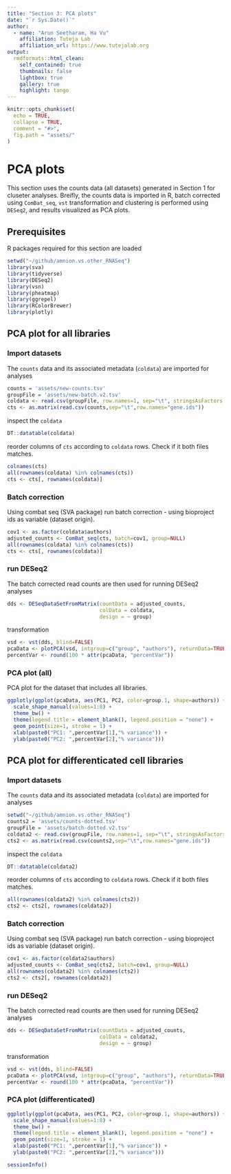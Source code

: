 ---
title: "Section 3: PCA plots"
date: "`r Sys.Date()`"
author:
  - name: "Arun Seetharam, Ha Vu"
    affiliation: Tuteja Lab
    affiliation_url: https://www.tutejalab.org
output:
  rmdformats::html_clean:
    self_contained: true
    thumbnails: false
    lightbox: true
    gallery: true
    highlight: tango
---

```{r setup, include=FALSE}

knitr::opts_chunk$set(
  echo = TRUE,
  collapse = TRUE,
  comment = "#>",
  fig.path = "assets/"
)
```

# PCA plots

This section uses the counts data (all datasets) generated in Section 1 for cluseter analyses. Breifly, the counts data is imported in R, batch corrected using `ComBat_seq`, `vst` transformation and clustering is performed using `DESeq2`, and results visualized as PCA plots.

## Prerequisites

R packages required for this section are loaded

```{r, warnings=TRUE, message=FALSE}
setwd("~/github/amnion.vs.other_RNASeq")
library(sva)
library(tidyverse)
library(DESeq2)
library(vsn)
library(pheatmap)
library(ggrepel)
library(RColorBrewer)
library(plotly)
```

## PCA plot for all libraries

### Import datasets

The `counts` data and its associated metadata (`coldata`) are imported for analyses

```{r dataset, warnings=TRUE, message=FALSE}
counts = 'assets/new-counts.tsv'
groupFile = 'assets/new-batch.v2.tsv'
coldata <- read.csv(groupFile, row.names=1, sep="\t", stringsAsFactors = TRUE)
cts <- as.matrix(read.csv(counts,sep="\t",row.names="gene.ids"))
```

inspect the `coldata`

```{r coldata}
DT::datatable(coldata)
```

reorder columns of `cts` according to `coldata` rows. Check if it both files matches.

```{r order, warnings=TRUE, message=FALSE}
colnames(cts)
all(rownames(coldata) %in% colnames(cts))
cts <- cts[, rownames(coldata)]
```

### Batch correction

Using combat seq (SVA package) run batch correction - using bioproject ids as variable (dataset origin).

```{r batchcorrect, warnings=TRUE, message=TRUE}
cov1 <- as.factor(coldata$authors)
adjusted_counts <- ComBat_seq(cts, batch=cov1, group=NULL)
all(rownames(coldata) %in% colnames(cts))
cts <- cts[, rownames(coldata)]
```

### run DESeq2

The batch corrected read counts are then used for running DESeq2 analyses

```{r deseq2, warnings=TRUE, message=FALSE}
dds <- DESeqDataSetFromMatrix(countData = adjusted_counts,
                              colData = coldata,
                              design = ~ group)
```
transformation

```{r vst, warnings=TRUE, message=FALSE}
vsd <- vst(dds, blind=FALSE)
pcaData <- plotPCA(vsd, intgroup=c("group", "authors"), returnData=TRUE)
percentVar <- round(100 * attr(pcaData, "percentVar"))
```

### PCA plot (all)

PCA plot for the dataset that includes all libraries.

```{r pcaplot, fig.cap="Fig 3.1: PCA plots (all samples)", fig.width=8, fig.height=8}
ggplotly(ggplot(pcaData, aes(PC1, PC2, color=group.1, shape=authors)) +
  scale_shape_manual(values=1:8) + 
  theme_bw() +
  theme(legend.title = element_blank(), legend.position = "none") +
  geom_point(size=1, stroke = 1) +
  xlab(paste0("PC1: ",percentVar[1],"% variance")) +
  ylab(paste0("PC2: ",percentVar[2],"% variance")))
```

## PCA plot for differenticated cell libraries

### Import datasets

The `counts` data and its associated metadata (`coldata`) are imported for analyses

```{r import2, warnings=TRUE, message=FALSE}
setwd("~/github/amnion.vs.other_RNASeq")
counts2 = 'assets/counts-dotted.tsv'
groupFile = 'assets/batch-dotted.v2.tsv'
coldata2 <- read.csv(groupFile, row.names=1, sep="\t", stringsAsFactors = TRUE)
cts2 <- as.matrix(read.csv(counts2,sep="\t",row.names="gene.ids"))
```

inspect the `coldata`

```{r coldata2}
DT::datatable(coldata2)
```


reorder columns of `cts` according to `coldata` rows. Check if it both files matches.
```{r order2}
all(rownames(coldata2) %in% colnames(cts2))
cts2 <- cts2[, rownames(coldata2)]
```

### Batch correction

Using combat seq (SVA package) run batch correction - using bioproject ids as variable (dataset origin).

```{r batchcorrect2, warnings=TRUE, message=TRUE}
cov1 <- as.factor(coldata2$authors)
adjusted_counts <- ComBat_seq(cts2, batch=cov1, group=NULL)
all(rownames(coldata2) %in% colnames(cts2))
cts2 <- cts2[, rownames(coldata2)]
```
### run DESeq2

The batch corrected read counts are then used for running DESeq2 analyses

```{r deseq2b, warnings=TRUE, message=FALSE}
dds <- DESeqDataSetFromMatrix(countData = adjusted_counts,
                              colData = coldata2,
                              design = ~ group)
```

transformation

```{r vst2, warnings=TRUE, message=FALSE}
vsd <- vst(dds, blind=FALSE)
pcaData <- plotPCA(vsd, intgroup=c("group", "authors"), returnData=TRUE)
percentVar <- round(100 * attr(pcaData, "percentVar"))
```

### PCA plot (differenticated)

```{r PCAplotDiffer, fig.cap="Fig 3.2: PCA plots (differenticated)", fig.width=8, fig.height=8}
ggplotly(ggplot(pcaData, aes(PC1, PC2, color=group.1, shape=authors)) +
  scale_shape_manual(values=1:8) + 
  theme_bw() +
  theme(legend.title = element_blank(), legend.position = "none") +
  geom_point(size=1, stroke = 1) +
  xlab(paste0("PC1: ",percentVar[1],"% variance")) +
  ylab(paste0("PC2: ",percentVar[2],"% variance")))
```


```{r sessioninfo}
sessionInfo()
```



